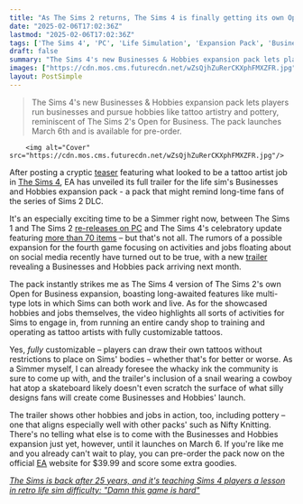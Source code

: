 ```yaml
---
title: "As The Sims 2 returns, The Sims 4 is finally getting its own Open for Business expansion pack with candy shops, multi-type lots, tattoo artists, and more"
date: "2025-02-06T17:02:36Z"
lastmod: "2025-02-06T17:02:36Z"
tags: ['The Sims 4', 'PC', 'Life Simulation', 'Expansion Pack', 'Businesses and Hobbies', 'EA']
draft: false
summary: "The Sims 4's new Businesses & Hobbies expansion pack lets players run businesses and pursue hobbies like tattoo artistry and pottery, reminiscent of The Sims 2's Open for Business.  The pack launches March 6th and is available for pre-order."
images: ["https://cdn.mos.cms.futurecdn.net/wZsQjhZuRerCKXphFMXZFR.jpg"]
layout: PostSimple
---
```

> The Sims 4's new Businesses & Hobbies expansion pack lets players run businesses and pursue hobbies like tattoo artistry and pottery, reminiscent of The Sims 2's Open for Business.  The pack launches March 6th and is available for pre-order.


        <img alt="Cover" src="https://cdn.mos.cms.futurecdn.net/wZsQjhZuRerCKXphFMXZFR.jpg"/>
        
After posting a cryptic [<u>teaser</u>](https://www.gamesradar.com/games/the-sims/ea-teaser-may-be-pointing-to-a-new-sims-4-expansion-with-a-tattoo-artist-career-right-after-a-massive-update-with-over-70-new-items/) featuring what looked to be a tattoo artist job in [<u>The Sims 4</u>](https://www.gamesradar.com/the-sims-4-guide/), EA has unveiled its full trailer for the life sim's Businesses and Hobbies expansion pack - a pack that might remind long-time fans of the series of Sims 2 DLC.

It's an especially exciting time to be a Simmer right now, between The Sims 1 and The Sims 2 [<u>re-releases on PC</u>](https://www.gamesradar.com/games/the-sims/the-sims-and-the-sims-2-are-finally-back-on-pc-with-all-dlc-included-but-even-at-usd40-these-arent-full-remasters/) and The Sims 4's celebratory update featuring [<u>more than 70 items</u>](https://www.gamesradar.com/games/the-sims/the-sims-4-is-getting-huge-base-game-updates-for-the-series-25th-anniversary-including-a-new-main-menu-and-over-70-items/) – but that's not all. The rumors of a possible expansion for the fourth game focusing on activities and jobs floating about on social media recently have turned out to be true, with a new [<u>trailer</u>](https://www.youtube.com/watch?v=LtroCEUo_e4&ab_channel=TheSims) revealing a Businesses and Hobbies pack arriving next month.

The pack instantly strikes me as The Sims 4 version of The Sims 2's own Open for Business expansion, boasting long-awaited features like multi-type lots in which Sims can both work and live. As for the showcased hobbies and jobs themselves, the video highlights all sorts of activities for Sims to engage in, from running an entire candy shop to training and operating as tattoo artists with fully customizable tattoos.

Yes, *fully* customizable – players can draw their own tattoos without restrictions to place on Sims' bodies – whether that's for better or worse. As a Simmer myself, I can already foresee the whacky ink the community is sure to come up with, and the trailer's inclusion of a snail wearing a cowboy hat atop a skateboard likely doesn't even scratch the surface of what silly designs fans will create come Businesses and Hobbies' launch.

The trailer shows other hobbies and jobs in action, too, including pottery – one that aligns especially well with other packs' such as Nifty Knitting. There's no telling what else is to come with the Businesses and Hobbies expansion just yet, however, until it launches on March 6. If you're like me and you already can't wait to play, you can pre-order the pack now on the official [<u>EA</u>](https://www.ea.com/games/the-sims/the-sims-4/buy/addon/the-sims-4-businesses-and-hobbies-expansion-pack) website for $39.99 and score some extra goodies.

[<u><em>The Sims is back after 25 years, and it's teaching Sims 4 players a lesson in retro life sim difficulty: "Damn this game is hard"</em></u>](https://www.gamesradar.com/games/the-sims/the-sims-is-back-after-25-years-and-its-teaching-sims-4-players-a-lesson-in-retro-life-sim-difficulty-damn-this-game-is-hard/)
        